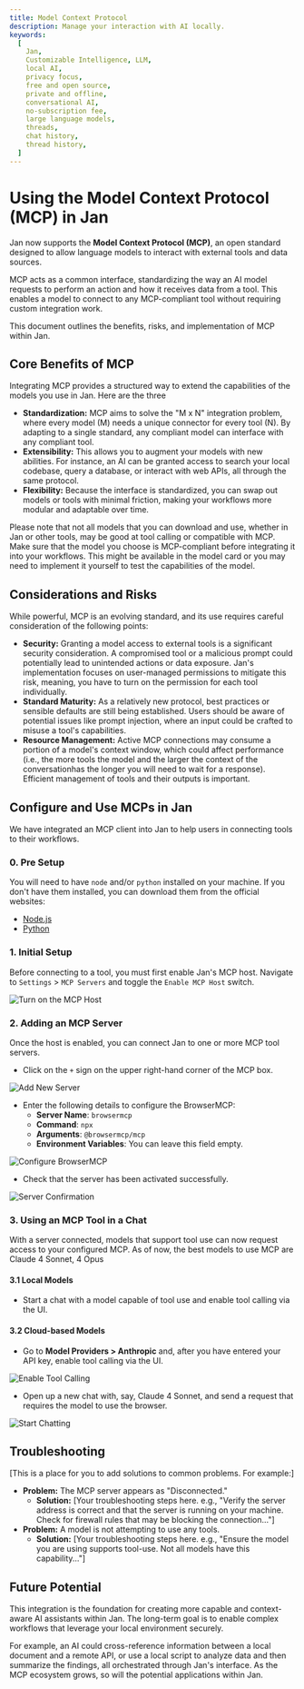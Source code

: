 ```yaml
---
title: Model Context Protocol
description: Manage your interaction with AI locally.
keywords:
  [
    Jan,
    Customizable Intelligence, LLM,
    local AI,
    privacy focus,
    free and open source,
    private and offline,
    conversational AI,
    no-subscription fee,
    large language models,
    threads,
    chat history,
    thread history,
  ]
---
```


# Using the Model Context Protocol (MCP) in Jan

Jan now supports the **Model Context Protocol (MCP)**, an open standard designed to allow language models to
interact with external tools and data sources.

MCP acts as a common interface, standardizing the way an AI model requests to perform an action and how it
receives data from a tool. This enables a model to connect to any MCP-compliant tool without requiring custom integration work.

This document outlines the benefits, risks, and implementation of MCP within Jan.

## Core Benefits of MCP

Integrating MCP provides a structured way to extend the capabilities of the models you use in Jan. Here are the three


* **Standardization:** MCP aims to solve the "M x N" integration problem, where every model (M) needs a
unique connector for every tool (N). By adapting to a single standard, any compliant model can interface with any compliant tool.
* **Extensibility:** This allows you to augment your models with new abilities. For instance, an AI can be granted
access to search your local codebase, query a database, or interact with web APIs, all through the same protocol.
* **Flexibility:** Because the interface is standardized, you can swap out models or tools with minimal friction,
making your workflows more modular and adaptable over time.

<Callout type="warning">
    Please note that not all models that you can download and use, whether in Jan or other tools, may be good at
    tool calling or compatible with MCP. Make sure that the model you choose is MCP-compliant before integrating
    it into your workflows. This might be available in the model card or you may need to implement it yourself to
    test the capabilities of the model.
</Callout>

## Considerations and Risks

While powerful, MCP is an evolving standard, and its use requires careful consideration of the following points:

* **Security:** Granting a model access to external tools is a significant security consideration. A compromised
tool or a malicious prompt could potentially lead to unintended actions or data exposure. Jan's implementation
focuses on user-managed permissions to mitigate this risk, meaning, you have to turn on the permission for each
tool individually.
* **Standard Maturity:** As a relatively new protocol, best practices or sensible defaults are still being
established. Users should be aware of potential issues like prompt injection, where an input could be crafted to
misuse a tool's capabilities.
* **Resource Management:** Active MCP connections may consume a portion of a model's context window, which could
affect performance (i.e., the more tools the model and the larger the context of the conversationhas the longer
you will need to wait for a response). Efficient management of tools and their outputs is important.


## Configure and Use MCPs in Jan

We have integrated an MCP client into Jan to help users in connecting tools to their workflows.

### 0. Pre Setup

You will need to have `node` and/or `python` installed on your machine. If you don't have them installed, you can
download them from the official websites:
- [Node.js](https://nodejs.org/)
- [Python](https://www.python.org/)

### 1. Initial Setup

Before connecting to a tool, you must first enable Jan's MCP host. Navigate to `Settings` > `MCP Servers` and toggle
the `Enable MCP Host` switch.

![Turn on the MCP Host](./_assets/mcp-on.png)

### 2. Adding an MCP Server

Once the host is enabled, you can connect Jan to one or more MCP tool servers.

- Click on the `+` sign on the upper right-hand corner of the MCP box.

![Add New Server](./_assets/mcp-setup-1.png)

- Enter the following details to configure the BrowserMCP:
  - **Server Name**: `browsermcp`
  - **Command**: `npx`
  - **Arguments**: `@browsermcp/mcp`
  - **Environment Variables**: You can leave this field empty.

![Configure BrowserMCP](./_assets/mcp-setup-2.png)

- Check that the server has been activated successfully.

![Server Confirmation](./_assets/mcp-setup-3.png)


### 3. Using an MCP Tool in a Chat

With a server connected, models that support tool use can now request access to your configured MCP. As of now,
the best models to use MCP are Claude 4 Sonnet, 4 Opus

#### 3.1 Local Models

- Start a chat with a model capable of tool use and enable tool calling via the UI.


#### 3.2 Cloud-based Models

- Go to **Model Providers > Anthropic** and, after you have entered your API key, enable tool
calling via the UI.

![Enable Tool Calling](./_assets/mcp-setup-4.png)

- Open up a new chat with, say, Claude 4 Sonnet, and send a request that requires the model to use the browser.

![Start Chatting](./_assets/mcp-setup-5.png)


## Troubleshooting

[This is a place for you to add solutions to common problems. For example:]

* **Problem:** The MCP server appears as "Disconnected."
    * **Solution:** [Your troubleshooting steps here. e.g., "Verify the server address is correct and that the server is running on your machine. Check for firewall rules that may be blocking the connection..."]
* **Problem:** A model is not attempting to use any tools.
    * **Solution:** [Your troubleshooting steps here. e.g., "Ensure the model you are using supports tool-use. Not all models have this capability..."]


## Future Potential

This integration is the foundation for creating more capable and context-aware AI assistants within Jan. The long-term
goal is to enable complex workflows that leverage your local environment securely.

For example, an AI could cross-reference information between a local document and a remote API, or use a local script to
analyze data and then summarize the findings, all orchestrated through Jan's interface. As the MCP ecosystem grows, so
will the potential applications within Jan.
